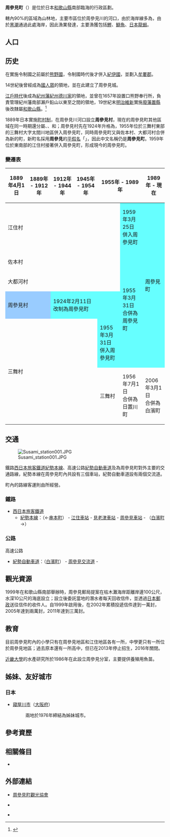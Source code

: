 {{日本町村
| 自治體名   = 周參見
| 町村       = 町
| 圖像       = [[File:Mirotsu_Seaside.jpg|240px]]
| 圖像說明   = [[枯木灘海濱|枯木灘海濱]]
| 町村旗     = [[File:Flag_of_Susami_Wakayama.JPG|100px]]
| 日文原名   = すさみ町
| 平假名     = すさみちょう
| 羅馬字拼音 = Susami-chō
| 都道府縣   = 和歌山縣
| 支廳       =
| 郡         = 西牟婁郡
| 編號       = 30406-9
| 面積       = 154.7
| 邊界未定   =
| 人口       = 3,935<ref>{{Cite web| url=http://www.town.susami.lg.jp/docs/2015102900040/| title=住民基本台帳　人口・世帯数| publisher=周參見町公所| language=ja| accessdate=2019-11-26| archive-date=2022-03-08| archive-url=https://web.archive.org/web/20220308063959/http://www.town.susami.lg.jp/docs/2015102900040/| dead-url=no}}</ref>
| 統計時間   = 2019年10月31日
| 自治體     = [[串本町|串本町]]、[[古座川町|古座川町]]、[[白濱町|白濱町]]
| 樹         = [[錐栗|錐栗]]
| 花         = [[文殊蘭|文殊蘭]]
| 鳥         = [[綠繡眼|綠繡眼]]
| 其他象徵物 = 町魚
| 其他象徵   = [[鰹|鰹]]
| 首長       = 岩田勉
| 卸任日期   = 2023年4月25日
| 議員數     = 10
| 郵遞區號   = 649-2621
| 所在地     = 西牟婁郡周參見町周參見4089番地
| 電話號碼   = 739-55-2004
| 外部連結   = {{url|http://www.town.susami.lg.jp/}}
| 地圖       = [[File:Susami_in_Wakayama_Prefecture_Ja.svg|250px]]
| 註記       =
}}

'''周參見町'''（{{jpn|j=すさみ町|hg=すさみちょう|rm=Susami chō|f=y}}）是位於日本[[和歌山縣|和歌山縣]]南部臨海的行政區劃。

轄內90%的區域為山林地，主要市區位於周參見川的河口，由於海岸線多為{{Tsl|en|Submergent coastline|沉水海岸}}，由於[[黑潮|黑潮]]通過此處海岸，因此漁業發達，主要漁獲包括[[鰹|鰹]]、[[鰤魚|鰤魚]]、[[日本龍蝦|日本龍蝦]]。

== 人口 ==

{{日本人口統計|location=Susami, Wakayama|code=30406|name=周參見町}}

== 历史 ==

在實施令制國之前屬於[[熊野|熊野國]]，令制國時代後才併入[[紀伊國|紀伊國]]，並劃入[[牟婁郡|牟婁郡]]。

14世紀後曾經成為[[國人眾|國人眾]]{{Tsl|ja|周参見氏|周參見氏}}的領地，並在此建立了周參見城。

[[江戶時代|江戶時代]]後成為[[紀州藩|紀州藩]][[紀州德川家|紀州德川家]]的領地，並曾在1657年設置口熊野奉行所，負責管理紀州藩南部瀨戶鉛山以東至{{Tsl|ja|太田川_(和歌山県)|太田川_(和歌山縣)|太田川}}之間的領地，19世紀末[[明治維新|明治維新]]實施[[廢藩置縣|廢藩置縣]]後改隸屬[[和歌山縣|和歌山縣]]。<ref>{{Cite web| url=http://www.town.susami.lg.jp/docs/2015090200054/| title=すさみ町の概要| publisher=周參見町公所| language=ja| accessdate=2019-11-29| archive-date=2019-02-16| archive-url=https://web.archive.org/web/20190216035548/http://www.town.susami.lg.jp/docs/2015090200054/| dead-url=no}}</ref>

1889年日本實施[[町村制|町村制]]，在周參見川河口設立'''周參見村'''，現在的周參見町其他區域在同一時期還分屬{{Tsl|ja|江住村}}、{{Tsl|ja|佐本村}}、{{Tsl|ja|大都河村}}和{{Tsl|ja|三舞村}}；周參見村先在1924年升格為'''{{Tsl|ja|周参見町|周參見町 (1955年以前)|周參見町}}'''，1955年位於三舞村東部的三舞村大字太間川地區併入周參見町，同時周參見町又與佐本村、大都河村合併為新的町，新町名採用'''周參見'''的[[平假名|平假名]]「'''{{lang|ja|すさみ}}'''」，因此中文名稱仍是'''周參見町'''。1959年位於東南部的江住村接著併入周參見町，形成現今的周參見町。

=== 變遷表 ===

{| class="wikitable" style="font-size:x-small;"
|-
! 1889年4月1日
! 1889年 - 1912年
! 1912年 - 1944年
! 1945年 - 1954年
! colspan=2 | 1955年 - 1989年
! 1989年 - 現在
! 現在
|-
| colspan=5 | 江住村
| style="background-color:#6ff;" | 1959年3月25日<br />併入周參見町
| rowspan=5 colspan=2 style="background-color:#6ff;" | 周參見町
|-
| colspan=5 |佐本村
| rowspan=4 style="background-color:#6ff;" | 1955年3月31日<br />合併為周參見町
|-
| colspan=5 | 大都河村
|-
| colspan=2 style="background-color:#9cf;" | 周參見村
| colspan=3 style="background-color:#6ff;" | 1924年2月11日<br />改制為周參見町
|-
| rowspan=2 colspan=4 | 三舞村
| style="background-color:#6ff;" | 1955年3月31日<br />併入周參見町
|-
| 三舞村
| 1956年7月1日<br />合併為日置川町
| colspan=2 | 2006年3月1日<br />合併為白濱町
|}

== 交通 ==

[[File:Susami_station001.JPG|thumb]]

鐵路[[西日本旅客鐵道|西日本旅客鐵道]][[紀勢本線|紀勢本線]]、高速公路[[紀勢自動車道|紀勢自動車道]]及{{Tsl|ja|国道42号|國道42號}}為周參見町對外主要的交通路線，紀勢本線在周參見町內共設有三個車站，紀勢自動車道設有兩個交流道。

町內的路線客運則由{{Tsl|ja|すさみ交通|周參見交通}}所經營。

=== 鐵路 ===

* [[西日本旅客鐵道|西日本旅客鐵道]]
** [[紀勢本線|紀勢本線]]：（←[[串本町|串本町]]） - [[江住車站|江住車站]] - [[見老津車站|見老津車站]] - [[周參見車站|周參見車站]] - （[[白濱町|白濱町]]→）

=== 公路 ===

; 高速公路
* [[紀勢自動車道|紀勢自動車道]]：（[[白濱町|白濱町]]） - [[周參見交流道|周參見交流道]] - {{Tsl|ja|すさみ南インターチェンジ|周參見南交流道}}

== 觀光資源 ==

1999年在和歌山縣南部舉辦{{Tsl|ja|南紀熊野体験博|南紀熊野體驗博}}時，周參見郵局提案在枯木灘海岸距離岸邊100公尺，水深10公尺的海底設立{{Tsl|ja|海底ポスト|海底郵箱}}；設立後委託當地的潛水者每天回收信件，並透過[[日本郵政|日本郵政]]送往信件的收件人。自1999年啟用後，在2002年累積投遞信件達到一萬封，2005年達到兩萬封，2011年達到三萬封。

== 教育 ==

目前周參見町內的小學只有在周參見地區和江住地區各有一所，中學更只有一所位於周參見地區；過去原本還有一所高中{{Tsl|ja|和歌山県立南紀高等学校周参見分校|和歌山縣立南紀高等學校周參見分校}}，但已在2013年停止招生，2016年關閉。

[[近畿大學|近畿大學]]的水產研究所於1986年在此設立周參見分室，主要提供養殖用魚苗。

== 姊妹、友好城市 ==

=== 日本 ===

* [[寢屋川市|寢屋川市]]（[[大阪府|大阪府]]）
*: 兩地於1976年締結為姊妹城市。

== 參考資歷 ==
{{Reflist}}

== 相關條目 ==
{{Commonscat|Susami, Wakayama}}

* {{Tsl|ja|周参見氏|周參見氏}}

== 外部連結 ==

* {{Ja}} [http://www.aikis.or.jp/~susami-k/ 周參見町觀光協會]{{Wayback|url=http://www.aikis.or.jp/~susami-k/ |date=20200208221701 }}
* {{Ja}} {{Facebook|kankou.susami|周參見町觀光協會}}
* {{Ja}} {{Facebook|susami.iju|周參見町綜合情報中心}}

{{和歌山縣}}
{{Authority control}}
